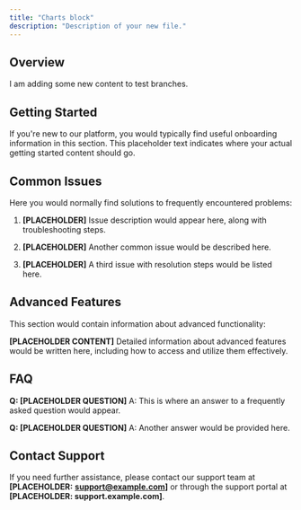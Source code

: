 ```yaml
---
title: "Charts block"
description: "Description of your new file."
---
```


## Overview

I am adding some new content to test branches.

## Getting Started

If you're new to our platform, you would typically find useful onboarding information in this section. This placeholder text indicates where your actual getting started content should go.

## Common Issues

Here you would normally find solutions to frequently encountered problems:

1. **\[PLACEHOLDER]** Issue description would appear here, along with troubleshooting steps.

2. **\[PLACEHOLDER]** Another common issue would be described here.

3. **\[PLACEHOLDER]** A third issue with resolution steps would be listed here.

## Advanced Features

This section would contain information about advanced functionality:

**\[PLACEHOLDER CONTENT]** Detailed information about advanced features would be written here, including how to access and utilize them effectively.

## FAQ

**Q: \[PLACEHOLDER QUESTION]**
A: This is where an answer to a frequently asked question would appear.

**Q: \[PLACEHOLDER QUESTION]**
A: Another answer would be provided here.

## Contact Support

If you need further assistance, please contact our support team at **\[PLACEHOLDER:** [**support@example.com**](mailto:support@example.com)**]** or through the support portal at **\[PLACEHOLDER: support.example.com]**.